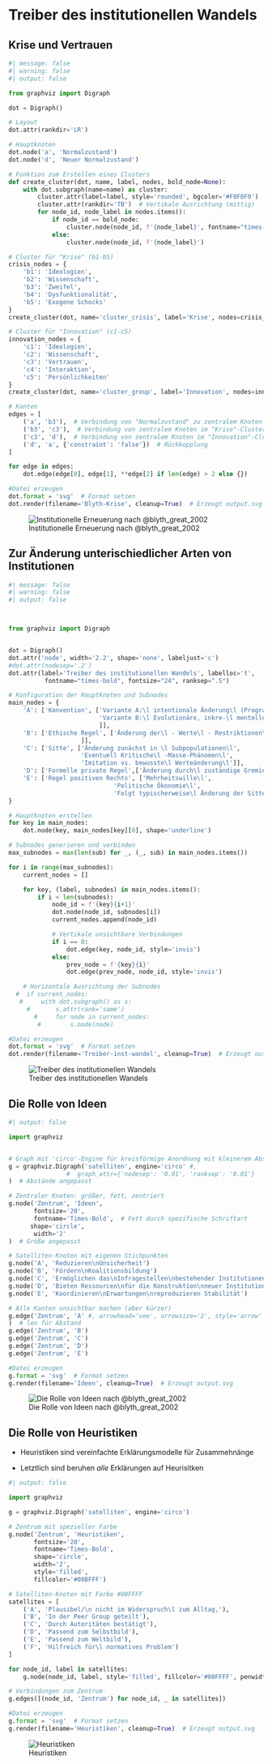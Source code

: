 # Treiber des institutionellen Wandels

## Krise und Vertrauen

```python
#| message: false
#| warning: false
#| output: false

from graphviz import Digraph

dot = Digraph()

# Layout
dot.attr(rankdir='LR')

# Hauptknoten
dot.node('a', 'Normalzustand')
dot.node('d', 'Neuer Normalzustand')

# Funktion zum Erstellen eines Clusters
def create_cluster(dot, name, label, nodes, bold_node=None):
    with dot.subgraph(name=name) as cluster:
        cluster.attr(label=label, style='rounded', bgcolor='#F0F0F0')
        cluster.attr(rankdir='TB')  # Vertikale Ausrichtung (mittig)
        for node_id, node_label in nodes.items():
            if node_id == bold_node:
                cluster.node(node_id, f'{node_label}', fontname="times-bold")  # Fett
            else:
                cluster.node(node_id, f'{node_label}')

# Cluster für "Krise" (b1-b5)
crisis_nodes = {
    'b1': 'Ideologien',
    'b2': 'Wissenschaft',
    'b3': 'Zweifel',
    'b4': 'Dysfunktionalität',
    'b5': 'Exogene Schocks'
}
create_cluster(dot, name='cluster_crisis', label='Krise', nodes=crisis_nodes, bold_node='b3')

# Cluster für "Innovation" (c1-c5)
innovation_nodes = {
    'c1': 'Ideologien',
    'c2': 'Wissenschaft',
    'c3': 'Vertrauen',
    'c4': 'Interaktion',
    'c5': 'Persönlichkeiten'
}
create_cluster(dot, name='cluster_group', label='Innovation', nodes=innovation_nodes, bold_node='c3')

# Kanten
edges = [
    ('a', 'b3'),  # Verbindung von "Normalzustand" zu zentralem Knoten im "Krise"-Cluster
    ('b3', 'c3'),  # Verbindung von zentralem Knoten im "Krise"-Cluster zu zentralem Knoten im "Innovation"-Cluster
    ('c3', 'd'),  # Verbindung von zentralem Knoten im "Innovation"-Cluster zu "Neuer Normalzustand"
    ('d', 'a', {'constraint': 'false'})  # Rückkopplung
]

for edge in edges:
    dot.edge(edge[0], edge[1], **edge[2] if len(edge) > 2 else {})

#Datei erzeugen 
dot.format = 'svg'  # Format setzen
dot.render(filename='Blyth-Krise', cleanup=True)  # Erzeugt output.svg

```

![Institutionelle Erneuerung nach @blyth_great_2002](Blyth-Krise.svg)

## Zur Änderung unterischiedlicher Arten von Institutionen

```python
#| message: false
#| warning: false
#| output: false



from graphviz import Digraph


dot = Digraph()
dot.attr('node', width='2.2', shape='none', labeljust='c')
#dot.attr(nodesep='.2')
dot.attr(label='Treiber des institutionellen Wandels', labelloc='t',
          fontname="times-bold", fontsize="24", ranksep=".5")

# Konfiguration der Hauptknoten und Subnodes
main_nodes = {
    'A': ['Konvention', ['Variante A:\l intentionale Änderung\l (Programmiersprache)\l',
                         'Variante B:\l Evolutionäre, inkre-\l mentelle Änderung\l (natürliche Sprache)\l'
                         ]],
    'B': ['Ethische Regel', ['Änderung der\l - Werte\l - Restriktionen\l - Informationen\l'
                    ]],
    'C': ['Sitte', ['Änderung zunächst in \l Subpopulationen\l',
                    'Eventuell Kritische\l -Masse-Phänomen\l',
                    'Imitation vs. bewusste\l Werteänderung\l']],
    'D': ['Formelle private Regel',['Änderung durch\l zuständige Gremien\l -Ziele\l -Restriktionen\l -Informationen\l']],
    'E': ['Regel positiven Rechts', ['Mehrheitswille\l',
                             'Politische Ökonomie\l',
                             'Folgt typischerweise\l Änderung der Sitten\l']]
}

# Hauptknoten erstellen
for key in main_nodes:
    dot.node(key, main_nodes[key][0], shape='underline')

# Subnodes generieren und verbinden
max_subnodes = max(len(sub) for _, (_, sub) in main_nodes.items())

for i in range(max_subnodes):
    current_nodes = []

    for key, (label, subnodes) in main_nodes.items():
        if i < len(subnodes):
            node_id = f'{key}{i+1}'
            dot.node(node_id, subnodes[i])
            current_nodes.append(node_id)

            # Vertikale unsichtbare Verbindungen
            if i == 0:
                dot.edge(key, node_id, style='invis')
            else:
                prev_node = f'{key}{i}'
                dot.edge(prev_node, node_id, style='invis')

    # Horizontale Ausrichtung der Subnodes
  #  if current_nodes:
   #     with dot.subgraph() as s:
     #       s.attr(rank='same')
       #     for node in current_nodes:
        #        s.node(node)

#Datei erzeugen 
dot.format = 'svg'  # Format setzen
dot.render(filename='Treiber-inst-wandel', cleanup=True)  # Erzeugt output.svg
```


![Treiber des institutionellen Wandels](Treiber-inst-wandel.svg)


## Die Rolle von Ideen

```python
#| output: false

import graphviz


# Graph mit 'circo'-Engine für kreisförmige Anordnung mit kleinerem Abstand
g = graphviz.Digraph('satelliten', engine='circo' #,
                #  graph_attr={'nodesep': '0.01', 'ranksep': '0.01'}
)  # Abstände angepasst

# Zentraler Knoten: größer, fett, zentriert
g.node('Zentrum', 'Ideen',
       fontsize='20',
       fontname='Times-Bold',  # Fett durch spezifische Schriftart
      shape='circle',
       width='2'
)  # Größe angepasst

# Satelliten-Knoten mit eigenen Stichpunkten
g.node('A', 'Reduzieren\nUnsicherheit')
g.node('B', 'Fördern\nKoalitionsbildung')
g.node('C', 'Ermöglichen das\nInfragestellen\nbestehender Institutionen')
g.node('D', 'Bieten Ressourcen\nfür die Konstruktion\nneuer Institutionen')
g.node('E', 'Koordinieren\nErwartungen\nreproduzieren Stabilität')

# Alle Kanten unsichtbar machen (aber kürzer)
g.edge('Zentrum', 'A' #, arrowhead='vee', arrowsize='2', style='arrow'
)  # len für Abstand
g.edge('Zentrum', 'B')
g.edge('Zentrum', 'C')
g.edge('Zentrum', 'D')
g.edge('Zentrum', 'E')

#Datei erzeugen 
g.format = 'svg'  # Format setzen
g.render(filename='Ideen', cleanup=True)  # Erzeugt output.svg
```

![Die Rolle von Ideen nach @blyth_great_2002](Ideen.svg)

## Die Rolle von Heuristiken

- Heuristiken sind vereinfachte Erklärungsmodelle für Zusammehnänge 

- Letztlich sind beruhen *alle* Erklärungen auf Heurisitken

```python
#| output: false

import graphviz

g = graphviz.Digraph('satelliten', engine='circo')

# Zentrum mit spezieller Farbe
g.node('Zentrum', 'Heuristiken',
       fontsize='20',
       fontname='Times-Bold',
       shape='circle',
       width='2',
       style='filled',
       fillcolor='#00BFFF')

# Satelliten-Knoten mit Farbe #00FFFF
satellites = [
    ('A', 'Plausibel/\n nicht im Widerspruch\l zum Alltag,'),
    ('B', 'In der Peer Group geteilt'),
    ('C', 'Durch Autoritäten bestätigt'),
    ('D', 'Passend zum Selbstbild'),
    ('E', 'Passend zum Weltbild'),
    ('F', 'Hilfreich für\l normatives Problem')
]

for node_id, label in satellites:
    g.node(node_id, label, style='filled', fillcolor='#00FFFF', penwidth='1')

# Verbindungen zum Zentrum
g.edges([(node_id, 'Zentrum') for node_id, _ in satellites])

#Datei erzeugen 
g.format = 'svg'  # Format setzen
g.render(filename='Heuristiken', cleanup=True)  # Erzeugt output.svg
```

![Heuristiken](Heuristiken.svg)